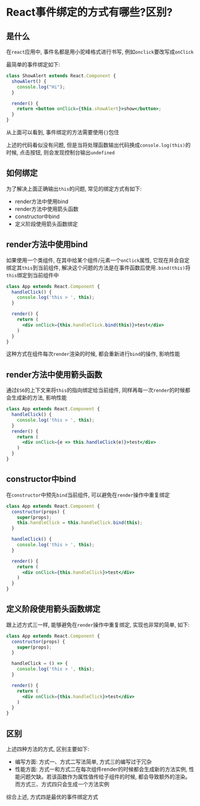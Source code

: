 # React事件绑定的方式有哪些?区别?

## 是什么

在`react`应用中, 事件名都是用小驼峰格式进行书写, 例如`onclick`要改写成`onClick`

最简单的事件绑定如下: 

```jsx
class ShowAlert extends React.Component {
  showAlert() {
    console.log("Hi");
  }

  render() {
    return <button onClick={this.showAlert}>show</button>;
  }
}
```

从上面可以看到, 事件绑定的方法需要使用`{}`包住

上述的代码看似没有问题, 但是当将处理函数输出代码换成`console.log(this)`的时候, 点击按钮, 则会发现控制台输出`undefined`

## 如何绑定

为了解决上面正确输出`this`的问题, 常见的绑定方式有如下: 

- render方法中使用bind
- render方法中使用箭头函数
- constructor中bind
- 定义阶段使用箭头函数绑定

## render方法中使用bind

如果使用一个类组件, 在其中给某个组件/元素一个`onClick`属性, 它现在并会自定绑定其`this`到当前组件, 解决这个问题的方法是在事件函数后使用`.bind(this)`将`this`绑定到当前组件中

```jsx
class App extends React.Component {
  handleClick() {
    console.log('this > ', this);
  }

  render() {
    return (
      <div onClick={this.handleClick.bind(this)}>test</div>
    )
  }
}
```

这种方式在组件每次`render`渲染的时候, 都会重新进行`bind`的操作, 影响性能

## render方法中使用箭头函数

通过`ES6`的上下文来将`this`的指向绑定给当前组件, 同样再每一次`render`的时候都会生成新的方法, 影响性能

```jsx
class App extends React.Component {
  handleClick() {
    console.log('this > ', this);
  }
  render() {
    return (
      <div onClick={e => this.handleClick(e)}>test</div>
    )
  }
}
```

## constructor中bind

在`constructor`中预先`bind`当前组件, 可以避免在`render`操作中重复绑定

```jsx
class App extends React.Component {
  constructor(props) {
    super(props);
    this.handleClick = this.handleClick.bind(this);
  }

  handleClick() {
    console.log('this > ', this);
  }

  render() {
    return (
      <div onClick={this.handleClick}>test</div>
    )
  }
}
```

## 定义阶段使用箭头函数绑定

跟上述方式三一样, 能够避免在`render`操作中重复绑定, 实现也非常的简单, 如下: 

```jsx
class App extends React.Component {
  constructor(props) {
    super(props);
  }

  handleClick = () => {
    console.log('this > ', this);
  }

  render() {
    return (
      <div onClick={this.handleClick}>test</div>
    )
  }
}
```

## 区别

上述四种方法的方式, 区别主要如下: 

- 编写方面: 方式一、方式二写法简单, 方式三的编写过于冗杂
- 性能方面: 方式一和方式二在每次组件render的时候都会生成新的方法实例, 性能问题欠缺。若该函数作为属性值传给子组件的时候, 都会导致额外的渲染。而方式三、方式四只会生成一个方法实例

综合上述, 方式四是最优的事件绑定方式
